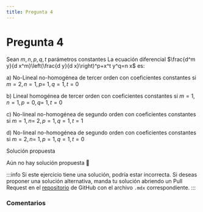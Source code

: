 ```yaml
---
title: Pregunta 4
---
```



# Pregunta 4

Sean $m, n, p, q, t$ parámetros constantes
La ecuación diferencial $\frac{d^m y}{d x^m}\left(\frac{d y}{d x}\right)^p+x^t y^q=n x$ es:

a) No-Lineal no-homogénea de tercer orden con coeficientes constantes si $m=2, n=1, p=$ $1, q=1, t=0$

b) Lineal homogénea de tercer orden con coeficientes constantes si $m=1, n=1, p=0, q=$ $1, t=0$

c) No-lineal no-homogénea de segundo orden con coeficientes constantes si $m=1, n=$ $2, p=1, q=1, t=1$

d) No-lineal no-homogénea de segundo orden con coeficientes constantes si $m=2, n=$ $1, p=1, q=1, t=0$

<MDXDetails>
<summary>Solución propuesta</summary>

Aún no hay solución propuesta 🥲

:::info
Si este ejercicio tiene una solución, podría estar incorrecta. Si deseas proponer una solución alternativa, manda tu solución abriendo
un Pull Request en el [repositorio](https://github.com/crow-rojas/apuntes-fundamentals/pulls) de GitHub con el archivo
`.mdx` correspondiente.
:::

</MDXDetails>

### Comentarios

<Disqus
  url="https://crow-rojas.github.io/apuntes-fundamentals/docs/mathematics/differential-equations/exercises/2018-1/p04"
  identifier="docs/mathematics/differential-equations/exercises/2018-1/p04"
  title="2018-1 Ecuaciones Diferenciales - Pregunta 04"
/>

